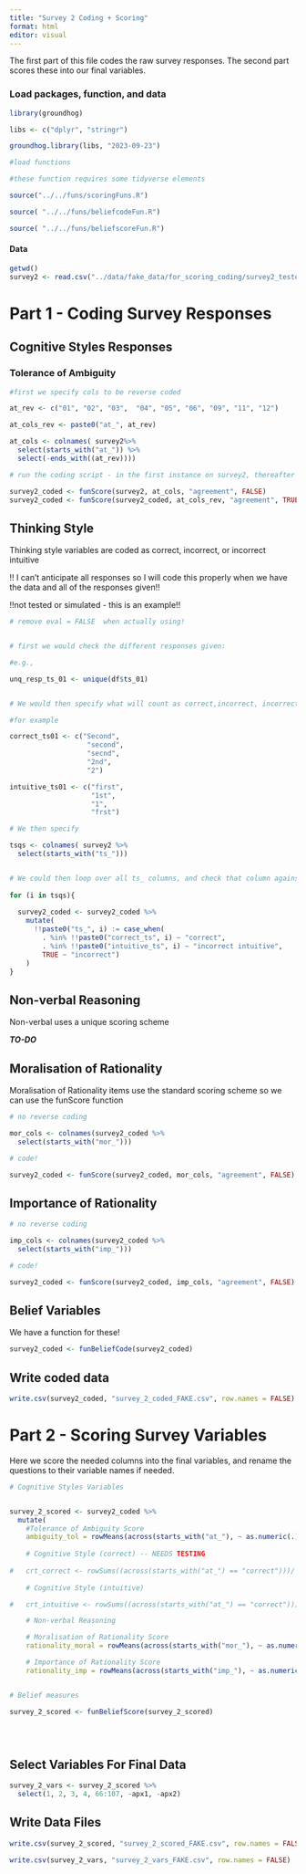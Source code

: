 ```yaml
---
title: "Survey 2 Coding + Scoring"
format: html
editor: visual
---
```


The first part of this file codes the raw survey responses. The second part scores these into our final variables.

### Load packages, function, and data

```r
library(groundhog)

libs <- c("dplyr", "stringr")

groundhog.library(libs, "2023-09-23")

#load functions 

#these function requires some tidyverse elements

source("../../funs/scoringFuns.R")  

source( "../../funs/beliefcodeFun.R")

source( "../../funs/beliefscoreFun.R")


```

#### Data

```r

getwd()
survey2 <- read.csv("../data/fake_data/for_scoring_coding/survey2_testdat_sc.csv")
```

# Part 1 - Coding Survey Responses

## Cognitive Styles Responses

### Tolerance of Ambiguity

```r
#first we specify cols to be reverse coded

at_rev <- c("01", "02", "03",  "04", "05", "06", "09", "11", "12")

at_cols_rev <- paste0("at_", at_rev)

at_cols <- colnames( survey2%>%
  select(starts_with("at_")) %>%
  select(-ends_with((at_rev))))

# run the coding script - in the first instance on survey2, thereafter survey2_coded

survey2_coded <- funScore(survey2, at_cols, "agreement", FALSE)
survey2_coded <- funScore(survey2_coded, at_cols_rev, "agreement", TRUE)

```

## Thinking Style

Thinking style variables are coded as correct, incorrect, or incorrect intuitive

!! I can't anticipate all responses so I will code this properly when we have the data and all of the responses given!!

!!not tested or simulated - this is an example!!

```r

# remove eval = FALSE  when actually using!


# first we would check the different responses given:

#e.g.,

unq_resp_ts_01 <- unique(df$ts_01)


# We would then specify what will count as correct,incorrect, incorrect intuitive

#for example

correct_ts01 <- c("Second",
                   "second",
                   "secnd",
                   "2nd", 
                   "2")

intuitive_ts01 <- c("first",
                    "1st", 
                    "1", 
                    "frst")

# We then specify

tsqs <- colnames( survey2 %>%
  select(starts_with("ts_"))) 


# We could then loop over all ts_ columns, and check that column against its respective correct and intuitive responses.
  
for (i in tsqs){
  
  survey2_coded <- survey2_coded %>% 
    mutate(
      !!paste0("ts_", i) := case_when(
        . %in% !!paste0("correct_ts", i) ~ "correct",
        . %in% !!paste0("intuitive_ts", i) ~ "incorrect intuitive",
        TRUE ~ "incorrect")
    )
}

```

## Non-verbal Reasoning

Non-verbal uses a unique scoring scheme

***TO-DO***

## Moralisation of Rationality

Moralisation of Rationality items use the standard scoring scheme so we can use the funScore function

```r

# no reverse coding

mor_cols <- colnames(survey2_coded %>%
  select(starts_with("mor_")))

# code!

survey2_coded <- funScore(survey2_coded, mor_cols, "agreement", FALSE)


```

## Importance of Rationality

```r

# no reverse coding

imp_cols <- colnames(survey2_coded %>%
  select(starts_with("imp_")))

# code!

survey2_coded <- funScore(survey2_coded, imp_cols, "agreement", FALSE)


```

## Belief Variables

We have a function for these!

```r

survey2_coded <- funBeliefCode(survey2_coded)

```

## Write coded data

```r

write.csv(survey2_coded, "survey_2_coded_FAKE.csv", row.names = FALSE)
```

# Part 2 - Scoring Survey Variables

Here we score the needed columns into the final variables, and rename the questions to their variable names if needed.

```r

# Cognitive Styles Variables


survey_2_scored <- survey2_coded %>%
  mutate(
    #Tolerance of Ambiguity Score
    ambiguity_tol = rowMeans(across(starts_with("at_"), ~ as.numeric(.))), 
    
    # Cognitive Style (correct) -- NEEDS TESTING
    
#   crt_correct <- rowSums((across(starts_with("at_") == "correct")))/ length(starts_with("at_")),
    
    # Cognitive Style (intuitive)

#   crt_intuitive <- rowSums((across(starts_with("at_") == "correct")))/ length(starts_with("at_")),

    # Non-verbal Reasoning

    # Moralisation of Rationality Score
    rationality_moral = rowMeans(across(starts_with("mor_"), ~ as.numeric(.))),

    # Importance of Rationality Score
    rationality_imp = rowMeans(across(starts_with("imp_"), ~ as.numeric(.))))


# Belief measures

survey_2_scored <- funBeliefScore(survey_2_scored)


 

```

## Select Variables For Final Data

```r

survey_2_vars <- survey_2_scored %>%
  select(1, 2, 3, 4, 66:107, -apx1, -apx2)

```

## Write Data Files

```r
write.csv(survey_2_scored, "survey_2_scored_FAKE.csv", row.names = FALSE)

write.csv(survey_2_vars, "survey_2_vars_FAKE.csv", row.names = FALSE)


```
